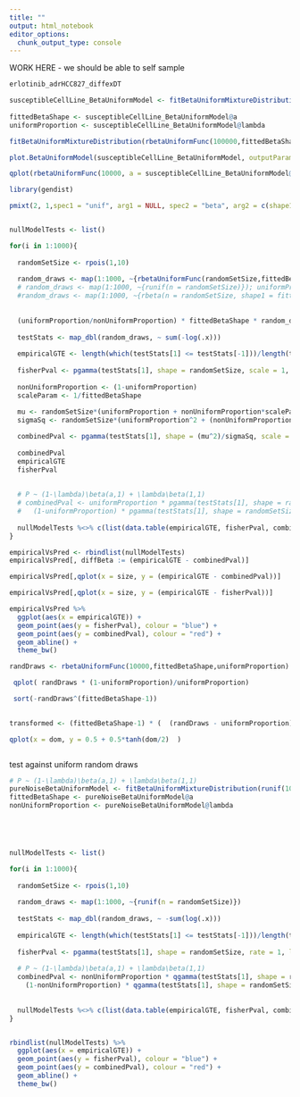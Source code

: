 ```yaml
---
title: ""
output: html_notebook
editor_options: 
  chunk_output_type: console
---
```


WORK HERE - we should be able to self sample


```r


erlotinib_adrHCC827_diffexDT

susceptibleCellLine_BetaUniformModel <- fitBetaUniformMixtureDistribution(erlotinib_adrHCC827_diffexDT$HCC827_pValue, 
                                                                          nStarts = 20)
fittedBetaShape <- susceptibleCellLine_BetaUniformModel@a
uniformProportion <- susceptibleCellLine_BetaUniformModel@lambda

fitBetaUniformMixtureDistribution(rbetaUniformFunc(100000,fittedBetaShape,nonUniformProportion))

plot.BetaUniformModel(susceptibleCellLine_BetaUniformModel, outputParameters = F, outputFormula = F)

qplot(rbetaUniformFunc(10000, a = susceptibleCellLine_BetaUniformModel@a, lambda = susceptibleCellLine_BetaUniformModel@lambda))

library(gendist)

pmixt(2, 1,spec1 = "unif", arg1 = NULL, spec2 = "beta", arg2 = c(shape1 = 0.1739698, shape2 = 1), lower.tail = FALSE )


nullModelTests <- list()

for(i in 1:1000){
  
  randomSetSize <- rpois(1,10)
  
  random_draws <- map(1:1000, ~{rbetaUniformFunc(randomSetSize,fittedBetaShape,uniformProportion)})
  # random_draws <- map(1:1000, ~{runif(n = randomSetSize)}); uniformProportion <- 1
  #random_draws <- map(1:1000, ~{rbeta(n = randomSetSize, shape1 = fittedBetaShape, shape2 = 1)}) ; uniformProportion <- 0
  
  
  (uniformProportion/nonUniformProportion) * fittedBetaShape * random_draws[33][[1]]^(fittedBetaShape-1)
  
  testStats <- map_dbl(random_draws, ~ sum(-log(.x)))
  
  empiricalGTE <- length(which(testStats[1] <= testStats[-1]))/length(testStats[-1])
  
  fisherPval <- pgamma(testStats[1], shape = randomSetSize, scale = 1, lower.tail = FALSE) 
  
  nonUniformProportion <- (1-uniformProportion)
  scaleParam <- 1/fittedBetaShape
  
  mu <- randomSetSize*(uniformProportion + nonUniformProportion*scaleParam )
  sigmaSq <- randomSetSize*(uniformProportion^2 + (nonUniformProportion^2)*(scaleParam^2) ) 

  combinedPval <- pgamma(testStats[1], shape = (mu^2)/sigmaSq, scale = sigmaSq/mu, lower.tail = F)
 
  combinedPval
  empiricalGTE
  fisherPval
  
  
  # P ~ (1-\lambda)\beta(a,1) + \lambda\beta(1,1)
  # combinedPval <- uniformProportion * pgamma(testStats[1], shape = randomSetSize, rate = 1, lower.tail = F) +
  #   (1-uniformProportion) * pgamma(testStats[1], shape = randomSetSize, rate = fittedBetaShape, lower.tail = F)
  
  nullModelTests %<>% c(list(data.table(empiricalGTE, fisherPval, combinedPval, size = randomSetSize)))
}

empiricalVsPred <- rbindlist(nullModelTests)
empiricalVsPred[, diffBeta := (empiricalGTE - combinedPval)]

empiricalVsPred[,qplot(x = size, y = (empiricalGTE - combinedPval))]

empiricalVsPred[,qplot(x = size, y = (empiricalGTE - fisherPval))]

empiricalVsPred %>%
  ggplot(aes(x = empiricalGTE)) +
  geom_point(aes(y = fisherPval), colour = "blue") +
  geom_point(aes(y = combinedPval), colour = "red") +
  geom_abline() +
  theme_bw()

```



```r

randDraws <- rbetaUniformFunc(10000,fittedBetaShape,uniformProportion)

 qplot( randDraws * (1-uniformProportion)/uniformProportion)

 sort(-randDraws^(fittedBetaShape-1))
 

transformed <- (fittedBetaShape-1) * (  (randDraws - uniformProportion)/(fittedBetaShape*nonUniformProportion) )

qplot(x = dom, y = 0.5 + 0.5*tanh(dom/2)  )



```







test against uniform random draws

```r



# P ~ (1-\lambda)\beta(a,1) + \lambda\beta(1,1)
pureNoiseBetaUniformModel <- fitBetaUniformMixtureDistribution(runif(10000), nStarts = 20)
fittedBetaShape <- pureNoiseBetaUniformModel@a
nonUniformProportion <- pureNoiseBetaUniformModel@lambda





nullModelTests <- list()

for(i in 1:1000){
  
  randomSetSize <- rpois(1,10)
  
  random_draws <- map(1:1000, ~{runif(n = randomSetSize)})
  
  testStats <- map_dbl(random_draws, ~ -sum(log(.x)))
  
  empiricalGTE <- length(which(testStats[1] <= testStats[-1]))/length(testStats[-1])
  
  fisherPval <- pgamma(testStats[1], shape = randomSetSize, rate = 1, lower.tail = FALSE) 
  
  # P ~ (1-\lambda)\beta(a,1) + \lambda\beta(1,1)
  combinedPval <- nonUniformProportion * qgamma(testStats[1], shape = randomSetSize, rate = 1, lower.tail = FALSE) +
    (1-nonUniformProportion) * qgamma(testStats[1], shape = randomSetSize, rate = fittedBetaShape, lower.tail = FALSE)
  
  
  nullModelTests %<>% c(list(data.table(empiricalGTE, fisherPval, combinedPval, size = randomSetSize)))
}


rbindlist(nullModelTests) %>%
  ggplot(aes(x = empiricalGTE)) +
  geom_point(aes(y = fisherPval), colour = "blue") +
  geom_point(aes(y = combinedPval), colour = "red") +
  geom_abline() +
  theme_bw()

```
